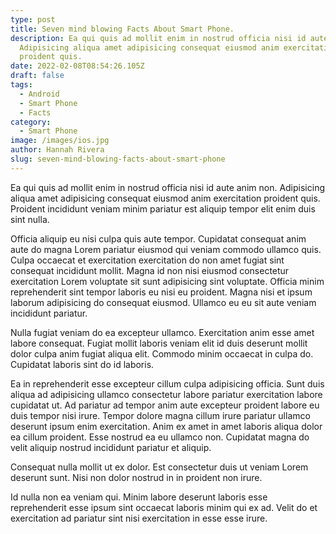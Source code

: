 ```yaml
---
type: post
title: Seven mind blowing Facts About Smart Phone.
description: Ea qui quis ad mollit enim in nostrud officia nisi id aute anim non.
  Adipisicing aliqua amet adipisicing consequat eiusmod anim exercitation
  proident quis.
date: 2022-02-08T08:54:26.105Z
draft: false
tags:
  - Android
  - Smart Phone
  - Facts
category:
  - Smart Phone
image: /images/ios.jpg
author: Hannah Rivera
slug: seven-mind-blowing-facts-about-smart-phone
---
```

Ea qui quis ad mollit enim in nostrud officia nisi id aute anim non. Adipisicing aliqua amet adipisicing consequat eiusmod anim exercitation proident quis. Proident incididunt veniam minim pariatur est aliquip tempor elit enim duis sint nulla.

Officia aliquip eu nisi culpa quis aute tempor. Cupidatat consequat anim aute do magna Lorem pariatur eiusmod qui veniam commodo ullamco quis. Culpa occaecat et exercitation exercitation do non amet fugiat sint consequat incididunt mollit. Magna id non nisi eiusmod consectetur exercitation Lorem voluptate sit sunt adipisicing sint voluptate. Officia minim reprehenderit sint tempor laboris eu nisi eu proident. Magna nisi et ipsum laborum adipisicing do consequat eiusmod. Ullamco eu eu sit aute veniam incididunt pariatur.

Nulla fugiat veniam do ea excepteur ullamco. Exercitation anim esse amet labore consequat. Fugiat mollit laboris veniam elit id duis deserunt mollit dolor culpa anim fugiat aliqua elit. Commodo minim occaecat in culpa do. Cupidatat laboris sint do id laboris.

Ea in reprehenderit esse excepteur cillum culpa adipisicing officia. Sunt duis aliqua ad adipisicing ullamco consectetur labore pariatur exercitation labore cupidatat ut. Ad pariatur ad tempor anim aute excepteur proident labore eu duis tempor nisi irure. Tempor dolore magna cillum irure pariatur ullamco deserunt ipsum enim exercitation. Anim ex amet in amet laboris aliqua dolor ea cillum proident. Esse nostrud ea eu ullamco non. Cupidatat magna do velit aliquip nostrud incididunt pariatur et aliquip.

Consequat nulla mollit ut ex dolor. Est consectetur duis ut veniam Lorem deserunt sunt. Nisi non dolor nostrud in in proident non irure.

Id nulla non ea veniam qui. Minim labore deserunt laboris esse reprehenderit esse ipsum sint occaecat laboris minim qui ex ad. Velit do et exercitation ad pariatur sint nisi exercitation in esse esse irure.
